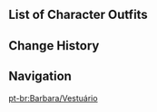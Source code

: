 {{CharacterTabs}}

==List of Character Outfits==
{{Outfits by Category Table|Barbara Outfits|nocharacter=1}}

==Change History==
{{Change History|1.0}}

==Navigation==
{{Character Navbox|link type=outfits}}
[[pt-br:Barbara/Vestuário]]